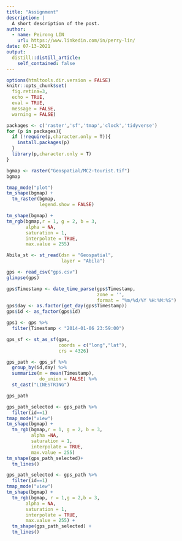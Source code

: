 ```yaml
---
title: "Assignment"
description: |
  A short description of the post.
author:
  - name: Peirong LIN
    url: https://www.linkedin.com/in/perry-lin/
date: 07-13-2021
output:
  distill::distill_article:
    self_contained: false
---
```



```r
options(htmltools.dir.version = FALSE)
knitr::opts_chunk$set(
  fig.retina=3,
  echo = TRUE,
  eval = TRUE,
  message = FALSE, 
  warning = FALSE)
```


```r
packages <- c('raster','sf','tmap','clock','tidyverse')
for (p in packages){
  if (!require(p,character.only = T)){
    install.packages(p)
  }
  library(p,character.only = T)
}
```

```r
bgmap <- raster("Geospatial/MC2-tourist.tif")
bgmap
```

```r
tmap_mode("plot")
tm_shape(bgmap) + 
  tm_raster(bgmap,
            legend.show = FALSE)
```

```r
tm_shape(bgmap) + 
tm_rgb(bgmap,r = 1, g = 2, b = 3,
       alpha = NA,
       saturation = 1,
       interpolate = TRUE,
       max.value = 255)
```

```r
Abila_st <- st_read(dsn = "Geospatial",
                    layer = "Abila")
```

```r
gps <- read_csv("gps.csv")
glimpse(gps)
```

```r
gps$Timestamp <- date_time_parse(gps$Timestamp,
                                 zone = '',
                                 format = "%m/%d/%Y %H:%M:%S")
gps$day <- as.factor(get_day(gps$Timestamp))
gps$id <- as_factor(gps$id)
```

```r
gps1 <- gps %>%
  filter(Timestamp < "2014-01-06 23:59:00")
```

```r
gps_sf <- st_as_sf(gps,
                   coords = c("long","lat"),
                   crs = 4326)
```

```r
gps_path <- gps_sf %>%
  group_by(id,day) %>%
  summarize(m = mean(Timestamp),
            do_union = FALSE) %>%
  st_cast("LINESTRING")
```

```r
gps_path
```

```r
gps_path_selected <- gps_path %>%
  filter(id==1)
tmap_mode("view")
tm_shape(bgmap) + 
  tm_rgb(bgmap,r = 1, g = 2, b = 3,
         alpha =NA,
         saturation = 1,
         interpolate = TRUE,
         max.value = 255)
tm_shape(gps_path_selected)+
  tm_lines()
```

```r
gps_path_selected <- gps_path %>%
  filter(id==1)
tmap_mode("view")
tm_shape(bgmap) +
  tm_rgb(bgmap, r = 1,g = 2,b = 3,
       alpha = NA,
       saturation = 1,
       interpolate = TRUE,
       max.value = 255) +
  tm_shape(gps_path_selected) +
  tm_lines()
```

